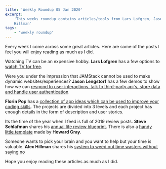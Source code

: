 ```yaml
---
title: 'Weekly Roundup 05 Jan 2020'
excerpt:
    'This weeks roundup contains articles/tools from Lars Lofgren, Jason Lengstorf, Florin Pop, Steve Schlafman, Alex
    Hillman'
tags:
    - 'weekly roundup'
---
```


Every week I come across some great articles. Here are some of the posts I feel you will enjoy reading as much as I did.

Watching TV can be an expensive hobby. **Lars Lofgren** has a few options to
[watch TV for free](https://www.iwillteachyoutoberich.com/blog/watch-tv-online-free/).

Were you under the impression that JAMStack cannot be used to make dynamic websites/experiences? **Jason Lengstorf** has
a few demos to show how we can
[respond to user interactions, talk to third-party api's, store data and handle user authentication](https://www.smashingmagazine.com/2019/12/dynamic-async-functionality-jamsstack-websites/).

**Florin Pop** has a
[collection of app ideas which can be used to improve your coding skills](https://github.com/florinpop17/app-ideas). The
projects are divided into 3 levels and each project has enough details in the form of description and user stories.

Its the time of the year when I feed is full of 2019 review posts. **Steve Schlafman** shares his
[annual life review blueprint](https://medium.com/@schlaf/how-to-conduct-an-annual-life-review-that-will-catapult-you-into-the-new-year-d5aaffebac1f).
There is also a
[handy little template](https://docs.google.com/document/d/1Ais6wP0HxoFfvHR9JVkf2sw2ft_EUBtb42JYOr6ObGo/edit) made by
**Howard Gray**.

Someone wants to pick your brain and you want to help but your time is valuable. **Alex Hillman** shares his
[system to weed out time wasters without saying no](https://stackingthebricks.com/pick-your-brain/)

Hope you enjoy reading these articles as much as I did.
